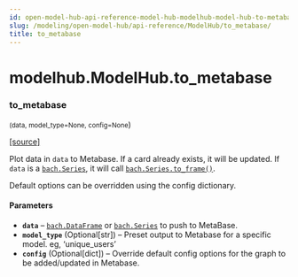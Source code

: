 ```yaml
---
id: open-model-hub-api-reference-model-hub-modelhub-model-hub-to-metabase
slug: /modeling/open-model-hub/api-reference/ModelHub/to_metabase/
title: to_metabase
---
```


# modelhub.ModelHub.to_metabase

<div className="method">

### <span className="name">to_metabase</span>

<small className="parameter-list">(<span className="parameter" id="data">data</span>, <span className="parameter" id="model_type">model_type=None</span>, <span className="parameter" id="config">config=None</span></small>)


&#8203;<span className="view-source">[[source]](https://github.com/objectiv/objectiv-analytics/blob/main/modelhub/modelhub/modelhub.py)</span>

<div className="content">

Plot data in `data` to Metabase. If a card already exists, it will be updated. If `data` is a
[`bach.Series`](/modeling/bach/api-reference/Series/bach.Series.mdx), it will call [`bach.Series.to_frame()`](/modeling/bach/api-reference/Series/bach.Series.to_frame.mdx).

Default options can be overridden using the config dictionary.


#### Parameters

* **`data`** – [`bach.DataFrame`](/modeling/bach/api-reference/DataFrame/bach.DataFrame.mdx) or [`bach.Series`](/modeling/bach/api-reference/Series/bach.Series.mdx) to push to MetaBase.
* **`model_type`** (Optional[str]) – Preset output to Metabase for a specific model. eg, ‘unique_users’
* **`config`** (Optional[dict]) – Override default config options for the graph to be added/updated in Metabase.



</div>


</div>
